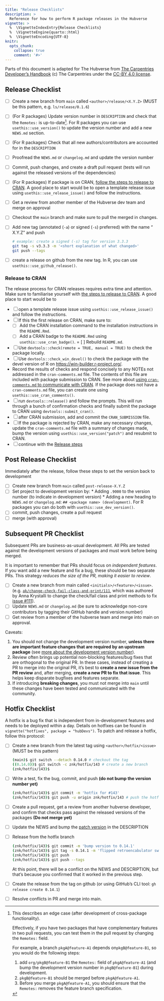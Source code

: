 ```yaml
---
title: "Release Checklists"
description: >
  Reference for how to perform R package releases in the Hubverse
vignette: >
  %  \VignetteIndexEntry{Release Checklists}
  %  \VignetteEngine{quarto::html}
  %  \VignetteEncoding{UTF-8}
knitr:
  opts_chunk: 
    collapse: true
    comment: '#>'
---
```


Parts of this document is adapted for The Hubverse from [The Carpentries Developer's Handbook](https://carpentries.github.io/workbench-dev/releases.html) (c) The Carpentries under the [CC-BY 4.0 license](https://creativecommons.org/licenses/by/4.0/). 

## Release Checklist

 - [ ] Create a new branch from `main` called `<author>/release/<X.Y.Z>` (MUST be this pattern, e.g. `ls/release/0.1.6`)
 - [ ] (For R packages) Update version number in `DESCRIPTION` and check that the `Remotes:` is
       up-to-date[^remotes]. For R packages you can use `usethis::use_version()` to update the version number and add a new `NEWS.md` section.
 - [ ] (For R packages) Check that all new authors/contributors are accounted for in the `DESCRIPTION`
 - [ ] Proofread the `NEWS.md` or  `changelog.md` and update the version number
 - [ ] Commit, push changes, and create a draft pull request (tests will run against the released versions of the dependencies)
 - [ ] (For R packages) If package is on CRAN, [follow the steps to release to CRAN](#release-to-cran). A good place to start would be to open a template release issue using `usethis::use_release_issue()` and follow the instructions. 
 - [ ] Get a review from another member of the Hubverse dev team and merge on approval
 - [ ] Checkout the `main` branch and make sure to pull the merged in changes.
 - [ ] Add new tag (annotated (`-a`) or signed (`-s`) preferred) with the name "<package> X.Y.Z" and push
      
      ```bash
      # example: create a signed (-s) tag for version 3.3.3
      git tag -s v3.3.3 -m '<short explanation of what changed>'
      git push --tags
      ```
 - [ ] create a release on github from the new tag. In R, you can use `usethis::use_github_release()`.


[^remotes]: This describes an edge case (after development of cross-package functionality). 

    Effectively, if you have two packages that have complementary features in
    two pull requests, you can test them in the pull request by changing the
    `Remotes:` field.

    For example, a branch `pkgA@feature-A1` depends on`pkgB@feature-B1`, so you
    would do the following steps:

    1. add `org/pkgB@feature-B1` the `Remotes: ` field of `pkgA@feature-A1` (and bump the
    development version number in `pkgB@feature-B1`) during development.
    2. `pkgB@feature-B1` should be merged before `pkgA@feature-A1`.
    3. Before you merge `pkgA@feature-A1`, you should ensure that the `Remotes:`
    removes the feature branch specification.

### Release to CRAN

The release process for CRAN releases requires extra time and attention. Make sure to familiarise yourself with [the steps to release to CRAN](#release-to-cran). A good place to start would be to 

 - [ ] open a template release issue using `usethis::use_release_issue()` and follow the instructions.
 - [ ] If this the first release on CRAN, make sure to:
    - [ ] Add the CRAN installation command to the installation instructions in the `README.Rmd`.
    - [ ] Add a CRAN badge to the `README.Rmd` using `usethis::use_cran_badge()`.
    = [ ] Rebuild `README.md`.
 - [ ] Use `devtools::check(remote = TRUE, manual = TRUE)` to check the package locally.
 - [ ] Use `devtools::check_win_devel()` to check the package with the devel version of R on <https://win-builder.r-project.org/>.
 - Record the results of checks and respond concisely to any NOTEs not addressed in the `cran-comments.md` file. The contents of this file are included with package submission to CRAN. See more about [using `cran-comments.md` to communicate with CRAN](https://r-pkgs.org/release.html#sec-release-cran-comments). If the package does not have a `cran-comments.md` file, you can create one using `usethis::use_cran_comments()`.
 - [ ] run `devtools::release()` and follow the prompts. This will run through a bunch of confirmation checks and finally submit the package to CRAN using `devtools::submit_cran()`.
 - [ ] after CRAN submission, add and commit the `CRAN_SUBMISSION` file.
 - [ ] If the package is rejected by CRAN, make any necessary changes, update the `cran-comments.md` file with a summary of changes made, bump the version using `usethis::use_version("patch")` and resubmit to CRAN. 
 - [ ] continue with the [Release steps](#release-checklist)


## Post Release Checklist

Immediately after the release, follow these steps to set the version back to
development

 - [ ] Create new branch from `main` called `post-release-X.Y.Z`
 - [ ] Set project to development version by:
        * Adding `.9000` to the version number (to indicate in development version)
        * Adding a new heading to `NEWS.md` or `changelog.md`: `## <package name> (development)`.
        For R packages you can do both with `usethis::use_dev_version()`.
 - [ ] commit, push changes, create a pull request
 - [ ] merge (with approval)

## Subsequent PR Checklist

Subsequent PRs are business-as-usual development. All PRs are tested against
the development versions of packages and must work before being merged.

It is important to remember that PRs should focus on _independent features_. If
you want add a new feature and fix a bug, these should be two separate PRs. This
strategy _reduces the size of the PR, making it easier to review_.

 - [ ] Create a new branch from main called `<initials>/<feature>/<issue>`.
       (e.g.
       [`ak/change-check-fail-class-and-print/111`](https://github.com/hubverse-org/hubValidations/pull/114),
       which was authored by Anna Krystalli to change the check/fail class and
       print methods to fix [issue
       #111](https://github.com/hubverse-org/hubValidations/issues/111)).
 - [ ] Update `NEWS.md` or `changelog.md` (be sure to acknowledge non-core contributors by tagging
       their GitHub handle and version number)
 - [ ] Get review from a member of the hubverse team and merge into main on approval.


Caveats:

 1. You should not change the development version number, **unless
    there are important feature changes that are required by an upstream
    package** (see [more about the development version number](#dev)).
 2. Review often brings up potential non-blocking features/bug fixes that are
    orthogonal to the original PR. In these cases, instead of creating a PR to
    merge into the original PR, it's best to **create a new issue from the PR
    review** and, after merging, **create a new PR to fix that issue**. This
    helps keep disparate bugfixes and features separate.
 3. If introducing **breaking changes**, you must not merge into `main` until
    these changes have been tested and communicated with the community.

## Hotfix Checklist

A hotfix is a bug fix that is independent from in-development features and needs
to be deployed within a day. Details on hotfixes can be found in
`vignette("hotfixes", package = "hubDevs")`. To patch and release a hotfix,
follow this protocol:

 - [ ] Create a new branch from the latest tag using `<author>/hotfix/<issue>` (MUST be this pattern)
   ```sh
   (main)$ git switch --detach 0.14.0 # checkout the tag
   ((0.14.0))$ git switch -c znk/hotfix/143 # create a new branch
   (znk/hotfix/143)$
   ```
 - [ ] Write a test, fix the bug, commit, and push 
       **(do not bump the version number yet)**
   ```sh
   (znk/hotfix/143)$ git commit -m 'hotfix for #143'
   (znk/hotfix/143)$ git push -u origin znk/hotfix/143 # push the hotfix
   ```
 - [ ] Create a pull request, get a review from another hubverse developer, and confirm that checks pass against the released versions of the packages **(Do not merge yet)**
 - [ ] Update the NEWS and bump the [patch version](#patch) in the DESCRIPTION
 - [ ] Release from the hotfix branch
   ```sh
   (znk/hotfix/143)$ git commit -m 'bump version to 0.14.1'
   (znk/hotfix/143)$ git tag -s 0.14.1 -m 'flipped retroencabulator switch option'
   (znk/hotfix/143)$ git push
   (znk/hotfix/143)$ git push --tags
   ```
   At this point, there will be a conflict on the NEWS and DESCRIPTION, but
   that's because you confirmed that it worked in the previous step.
 - [ ] Create the release from the tag on github (or using GitHub's CLI tool: 
   `gh release create 0.14.1`)
 - [ ] Resolve conflicts in PR and merge into main. 


